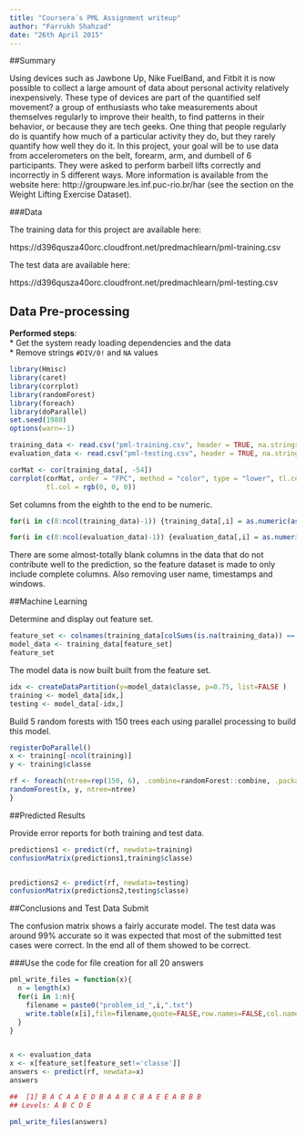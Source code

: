 ```yaml
---
title: "Coursera´s PML Assignment writeup"
author: "Farrukh Shahzad"
date: "26th April 2015"
---
```


##Summary

Using devices such as Jawbone Up, Nike FuelBand, and Fitbit it is now possible to collect a large amount of data about personal activity relatively inexpensively. These type of devices are part of the quantified self movement? a group of enthusiasts who take measurements about themselves regularly to improve their health, to find patterns in their behavior, or because they are tech geeks. One thing that people regularly do is quantify how much of a particular activity they do, but they rarely quantify how well they do it. In this project, your goal will be to use data from accelerometers on the belt, forearm, arm, and dumbell of 6 participants. They were asked to perform barbell lifts correctly and incorrectly in 5 different ways. More information is available from the website here: http://groupware.les.inf.puc-rio.br/har (see the section on the Weight Lifting Exercise Dataset).  

###Data 

The training data for this project are available here: 

https://d396qusza40orc.cloudfront.net/predmachlearn/pml-training.csv

The test data are available here: 

https://d396qusza40orc.cloudfront.net/predmachlearn/pml-testing.csv


## Data Pre-processing  

**Performed steps**:  
* Get the system ready loading dependencies and the data  
* Remove strings `#DIV/0!` and `NA` values    

```r
library(Hmisc)
library(caret)
library(corrplot)
library(randomForest)
library(foreach)
library(doParallel)
set.seed(1980)
options(warn=-1)

training_data <- read.csv("pml-training.csv", header = TRUE, na.strings = c("NA", "#DIV/0!", ""))
evaluation_data <- read.csv("pml-testing.csv", header = TRUE, na.strings = c("NA", "#DIV/0!", ""))

corMat <- cor(training_data[, -54])
corrplot(corMat, order = "FPC", method = "color", type = "lower", tl.cex = 0.8, 
         tl.col = rgb(0, 0, 0))
```

Set columns from the eighth to the end to be numeric.  

```r
for(i in c(8:ncol(training_data)-1)) {training_data[,i] = as.numeric(as.character(training_data[,i]))}

for(i in c(8:ncol(evaluation_data)-1)) {evaluation_data[,i] = as.numeric(as.character(evaluation_data[,i]))}
```

There are some almost-totally blank columns in the data that do not contribute well to the prediction, so the feature dataset is made to only include complete columns.  Also removing user name, timestamps and windows.  


##Machine Learning

Determine and display out feature set.

```r
feature_set <- colnames(training_data[colSums(is.na(training_data)) == 0])[-(1:7)]
model_data <- training_data[feature_set]
feature_set
```

The model data is now built built from the feature set.

```r
idx <- createDataPartition(y=model_data$classe, p=0.75, list=FALSE )
training <- model_data[idx,]
testing <- model_data[-idx,]
```

Build 5 random forests with 150 trees each using parallel processing to build this model.

```r
registerDoParallel()
x <- training[-ncol(training)]
y <- training$classe

rf <- foreach(ntree=rep(150, 6), .combine=randomForest::combine, .packages='randomForest') %dopar% {
randomForest(x, y, ntree=ntree) 
}
```

##Predicted Results

Provide error reports for both training and test data.  
```r
predictions1 <- predict(rf, newdata=training)
confusionMatrix(predictions1,training$classe)


predictions2 <- predict(rf, newdata=testing)
confusionMatrix(predictions2,testing$classe)
```

##Conclusions and Test Data Submit


The confusion matrix shows a fairly accurate model. The test data was around 99% 
accurate so it was expected that most of the submitted test cases were correct. In the end all of them showed to be correct.

###Use the code for file creation for all 20 answers

```r
pml_write_files = function(x){
  n = length(x)
  for(i in 1:n){
    filename = paste0("problem_id_",i,".txt")
    write.table(x[i],file=filename,quote=FALSE,row.names=FALSE,col.names=FALSE)
  }
}


x <- evaluation_data
x <- x[feature_set[feature_set!='classe']]
answers <- predict(rf, newdata=x)
answers

##  [1] B A C A A E D B A A B C B A E E A B B B
## Levels: A B C D E

pml_write_files(answers)
```
